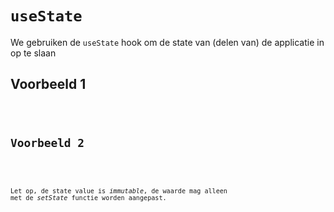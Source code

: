 

# `useState`

We gebruiken de `useState` hook om de state van (delen van) de applicatie in op te slaan

## Voorbeeld 1

<Code code={exampleState1} />

## Voorbeeld 2

<Code code={exampleState2} />

Let op, de state value is _immutable_, de waarde mag alleen met de _setState_ functie worden aangepast.
